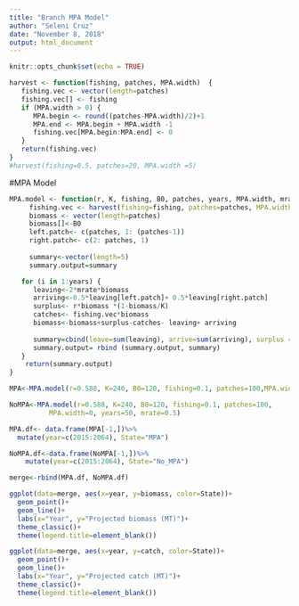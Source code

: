 ```yaml
---
title: "Branch MPA Model"
author: "Seleni Cruz"
date: "November 8, 2018"
output: html_document
---
```


```r
knitr::opts_chunk$set(echo = TRUE)
```


```r
harvest <- function(fishing, patches, MPA.width)  {
   fishing.vec <- vector(length=patches)
   fishing.vec[] <- fishing 
   if (MPA.width > 0) {  
      MPA.begin <- round((patches-MPA.width)/2)+1
      MPA.end <- MPA.begin + MPA.width -1         
      fishing.vec[MPA.begin:MPA.end] <- 0        
   }
   return(fishing.vec)
}
#harvest(fishing=0.5, patches=20, MPA.width =5) 
```



#MPA Model 

```r
MPA.model <- function(r, K, fishing, B0, patches, years, MPA.width, mrate) {
     fishing.vec <- harvest(fishing=fishing, patches=patches, MPA.width=MPA.width)
     biomass <- vector(length=patches) 
     biomass[]<-B0
     left.patch<- c(patches, 1: (patches-1))
     right.patch<- c(2: patches, 1) 
  
     summary<-vector(length=5)
     summary.output=summary

   for (i in 1:years) {
      leaving<-2*mrate*biomass
      arriving<-0.5*leaving[left.patch]+ 0.5*leaving[right.patch]
      surplus<- r*biomass *(1-biomass/K)
      catches<- fishing.vec*biomass
      biomass<-biomass+surplus-catches- leaving+ arriving
      
      summary=cbind(leave=sum(leaving), arrive=sum(arriving), surplus = sum(surplus), catch=sum(catches), biomass = sum(biomass))
      summary.output= rbind (summary.output, summary)
   }
    return(summary.output) 
}

MPA<-MPA.model(r=0.588, K=240, B0=120, fishing=0.1, patches=100,MPA.width=5, years=50, mrate=0.5)

NoMPA<-MPA.model(r=0.588, K=240, B0=120, fishing=0.1, patches=100,
          MPA.width=0, years=50, mrate=0.5) 
```


```r

MPA.df<- data.frame(MPA[-1,])%>%
  mutate(year=c(2015:2064), State="MPA")

NoMPA.df<-data.frame(NoMPA[-1,])%>%
    mutate(year=c(2015:2064), State="No_MPA")

merge<-rbind(MPA.df, NoMPA.df)

ggplot(data=merge, aes(x=year, y=biomass, color=State))+
  geom_point()+
  geom_line()+
  labs(x="Year", y="Projected biomass (MT)")+
  theme_classic()+
  theme(legend.title=element_blank())
```


```r
ggplot(data=merge, aes(x=year, y=catch, color=State))+
  geom_point()+
  geom_line()+
  labs(x="Year", y="Projected catch (MT)")+
  theme_classic()+
  theme(legend.title=element_blank())
```




